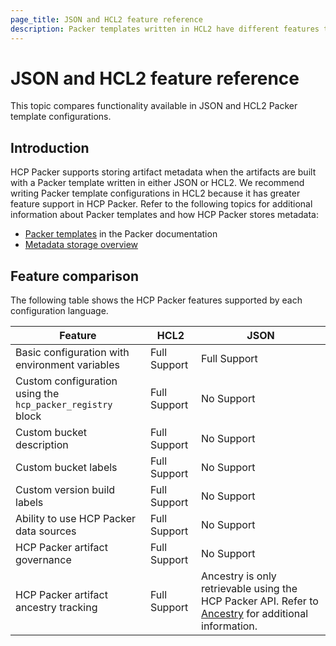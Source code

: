 ```yaml
---
page_title: JSON and HCL2 feature reference
description: Packer templates written in HCL2 have different features than templates written in JSON. Compare the features in HCL2 Packer templates and JSON Packer templates.
---
```


# JSON and HCL2 feature reference

This topic compares functionality available in JSON and HCL2 Packer template configurations.

## Introduction

HCP Packer supports storing artifact metadata when the artifacts are built with a Packer template written in either JSON or HCL2. We recommend writing Packer template configurations in HCL2 because it has greater feature support in HCP Packer. Refer to the following topics for additional information about Packer templates and how HCP Packer stores metadata:

- [Packer templates](/packer/docs/templates/json_to_hcl) in the Packer documentation
- [Metadata storage overview](/hcp/docs/packer/store) 

## Feature comparison

The following table shows the HCP Packer features supported by each configuration language.


| Feature | HCL2 | JSON |
| ------- | ---- | ---- |
|Basic configuration with environment variables |Full Support|Full Support|
|Custom configuration using the `hcp_packer_registry` block|Full Support|No Support|
|Custom bucket description|Full Support|No Support|
|Custom bucket labels|Full Support|No Support|
|Custom version build labels|Full Support|No Support|
|Ability to use HCP Packer data sources|Full Support|No Support|
|HCP Packer artifact governance|Full Support|No Support|
|HCP Packer artifact ancestry tracking|Full Support|Ancestry is only retrievable using the HCP Packer API. Refer to [Ancestry](/hcp/docs/packer/manage/ancestry) for additional information.|


